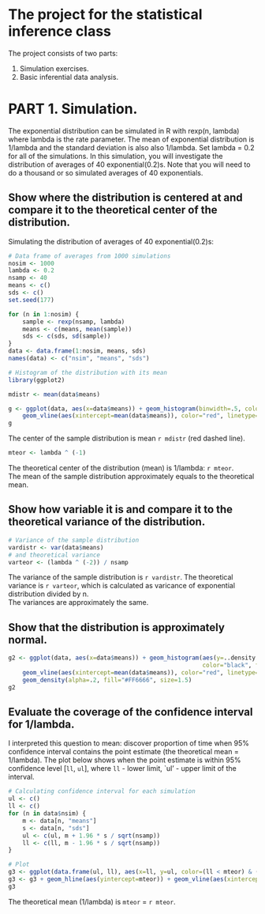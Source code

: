The project for the statistical inference class
========================================================
The project consists of two parts:

1. Simulation exercises.
2. Basic inferential data analysis.

# PART 1. Simulation.

The exponential distribution can be simulated in R with rexp(n, lambda) where lambda is the rate parameter. The mean of exponential distribution is 1/lambda and the standard deviation is also also 1/lambda. Set lambda = 0.2 for all of the simulations. In this simulation, you will investigate the distribution of averages of 40 exponential(0.2)s. Note that you will need to do a thousand or so simulated averages of 40 exponentials.

## Show where the distribution is centered at and compare it to the theoretical center of the distribution.

Simulating the distribution of averages of 40 exponential(0.2)s:
```r
# Data frame of averages from 1000 simulations
nosim <- 1000
lambda <- 0.2
nsamp <- 40
means <- c()
sds <- c()
set.seed(177)

for (n in 1:nosim) {
    sample <- rexp(nsamp, lambda)
    means <- c(means, mean(sample))
    sds <- c(sds, sd(sample))
}
data <- data.frame(1:nosim, means, sds)
names(data) <- c("nsim", "means", "sds")

# Histogram of the distribution with its mean
library(ggplot2)

mdistr <- mean(data$means)

g <- ggplot(data, aes(x=data$means)) + geom_histogram(binwidth=.5, color="black", fill="blue") +
    geom_vline(aes(xintercept=mean(data$means)), color="red", linetype="dashed", size=1)
g
```

The center of the sample distribution is mean `r mdistr` (red dashed line).  
``` r
mteor <- lambda ^ (-1)
```
The theoretical center of the distribution (mean) is 1/lambda: `r mteor`.  
The mean of the sample distribution approximately equals to the theoretical mean.

## Show how variable it is and compare it to the theoretical variance of the distribution.

``` r
# Variance of the sample distribution
vardistr <- var(data$means)
# and theoretical variance
varteor <- (lambda ^ (-2)) / nsamp
```

The variance of the sample distribution is `r vardistr`. The theoretical variance
is `r varteor`, which is calculated as varicance of exponential distribution divided by n.  
The variances are approximately the same.

## Show that the distribution is approximately normal.

``` r
g2 <- ggplot(data, aes(x=data$means)) + geom_histogram(aes(y=..density..), binwidth=.5,
                                                       color="black", fill="blue") +
    geom_vline(aes(xintercept=mean(data$means)), color="red", linetype="dashed", size=1) +
    geom_density(alpha=.2, fill="#FF6666", size=1.5)
g2
```

## Evaluate the coverage of the confidence interval for 1/lambda.
I interpreted this question to mean: discover proportion of time when 95% confidence interval
contains the point estimate (the theoretical mean = 1/lambda). The plot below shows
when the point estimate is within 95% confidence level [`ll`, `ul`], where `ll` - lower limit,
`ul' - upper limit of the interval.

``` r
# Calculating confidence interval for each simulation
ul <- c()
ll <- c()
for (n in data$nsim) {
    m <- data[n, "means"]
    s <- data[n, "sds"]
    ul <- c(ul, m + 1.96 * s / sqrt(nsamp))
    ll <- c(ll, m - 1.96 * s / sqrt(nsamp))
}

# Plot
g3 <- ggplot(data.frame(ul, ll), aes(x=ll, y=ul, color=(ll < mteor) & (ul > mteor))) + geom_point(shape=1)
g3 <- g3 + geom_hline(aes(yintercept=mteor)) + geom_vline(aes(xintercept=mteor))
g3
```
  
The theoretical mean (1/lambda) is `mteor` = `r mteor`.  